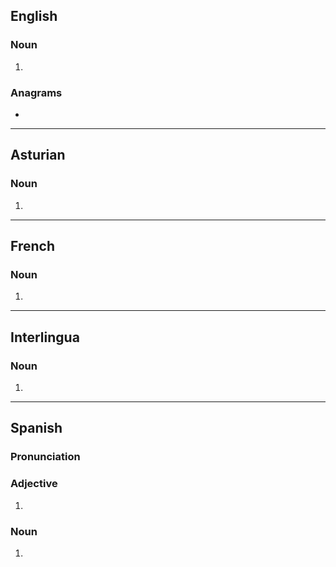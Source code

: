 ==English==

===Noun===
{{head|en|noun form}}

# {{plural of|en|maestro}}

===Anagrams===
* {{anagrams|en|a=aemorsst|Martoses|Masorets|masorets|massoret|seastorm}}

----

==Asturian==

===Noun===
{{head|ast|noun form}}

# {{plural of|ast|maestru}}

----

==French==

===Noun===
{{head|fr|noun form|g=m}}

# {{plural of|fr|maestro}}

----

==Interlingua==

===Noun===
{{head|ia|noun form}}

# {{plural of|ia|maestro}}

----

==Spanish==

===Pronunciation===
{{es-IPA}}

===Adjective===
{{head|es|adjective form}}

# {{adj form of|es|maestro||m|p}}

===Noun===
{{head|es|noun form|g=m-p}}

# {{masculine plural of|es|maestro}}